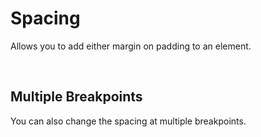 
<Meta of={stories} />

# Spacing

Allows you to add either margin on padding to an element.

<Canvas name="Standard" of={stories.Standard} />

<ArgsTable story="Standard" />

<br />

## Multiple Breakpoints

You can also change the spacing at multiple breakpoints.

<Canvas name="Multiple" of={stories.Multiple} />
